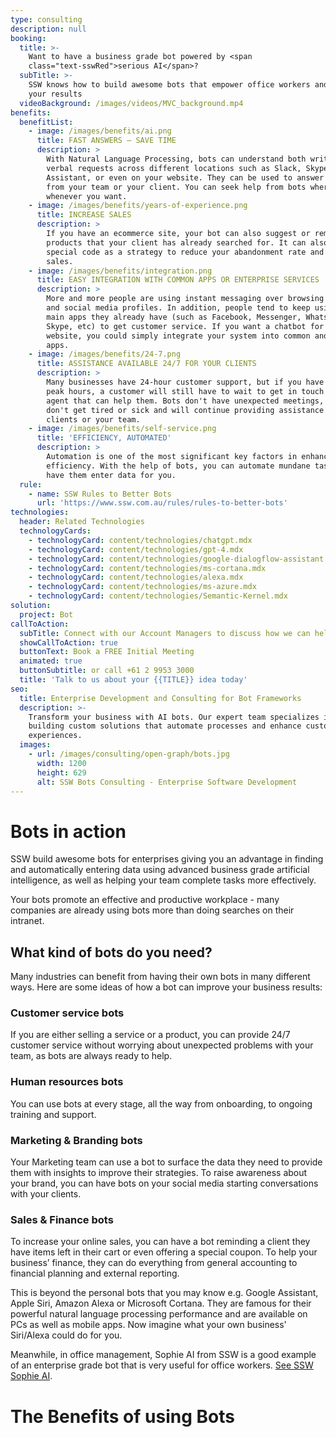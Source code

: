 ```yaml
---
type: consulting
description: null
booking:
  title: >-
    Want to have a business grade bot powered by <span
    class="text-sswRed">serious AI</span>?
  subTitle: >-
    SSW knows how to build awesome bots that empower office workers and improve
    your results
  videoBackground: /images/videos/MVC_background.mp4
benefits:
  benefitList:
    - image: /images/benefits/ai.png
      title: FAST ANSWERS – SAVE TIME
      description: >
        With Natural Language Processing, bots can understand both written and
        verbal requests across different locations such as Slack, Skype, Google
        Assistant, or even on your website. They can be used to answer questions
        from your team or your client. You can seek help from bots wherever and
        whenever you want.
    - image: /images/benefits/years-of-experience.png
      title: INCREASE SALES
      description: >
        If you have an ecommerce site, your bot can also suggest or remember
        products that your client has already searched for. It can also offer a
        special code as a strategy to reduce your abandonment rate and increase
        sales.
    - image: /images/benefits/integration.png
      title: EASY INTEGRATION WITH COMMON APPS OR ENTERPRISE SERVICES
      description: >
        More and more people are using instant messaging over browsing websites
        and social media profiles. In addition, people tend to keep using the
        main apps they already have (such as Facebook, Messenger, WhatsApp,
        Skype, etc) to get customer service. If you want a chatbot for your
        website, you could simply integrate your system into common and existing
        apps.
    - image: /images/benefits/24-7.png
      title: ASSISTANCE AVAILABLE 24/7 FOR YOUR CLIENTS
      description: >
        Many businesses have 24-hour customer support, but if you have certain
        peak hours, a customer will still have to wait to get in touch with an
        agent that can help them. Bots don't have unexpected meetings, they
        don't get tired or sick and will continue providing assistance to your
        clients or your team.
    - image: /images/benefits/self-service.png
      title: 'EFFICIENCY, AUTOMATED'
      description: >
        Automation is one of the most significant key factors in enhancing work
        efficiency. With the help of bots, you can automate mundane tasks and
        have them enter data for you.
  rule:
    - name: SSW Rules to Better Bots
      url: 'https://www.ssw.com.au/rules/rules-to-better-bots'
technologies:
  header: Related Technologies
  technologyCards:
    - technologyCard: content/technologies/chatgpt.mdx
    - technologyCard: content/technologies/gpt-4.mdx
    - technologyCard: content/technologies/google-dialogflow-assistant.mdx
    - technologyCard: content/technologies/ms-cortana.mdx
    - technologyCard: content/technologies/alexa.mdx
    - technologyCard: content/technologies/ms-azure.mdx
    - technologyCard: content/technologies/Semantic-Kernel.mdx
solution:
  project: Bot
callToAction:
  subTitle: Connect with our Account Managers to discuss how we can help.
  showCallToAction: true
  buttonText: Book a FREE Initial Meeting
  animated: true
  buttonSubtitle: or call +61 2 9953 3000
  title: 'Talk to us about your {{TITLE}} idea today'
seo:
  title: Enterprise Development and Consulting for Bot Frameworks
  description: >-
    Transform your business with AI bots. Our expert team specializes in
    building custom solutions that automate processes and enhance customer
    experiences.
  images:
    - url: /images/consulting/open-graph/bots.jpg
      width: 1200
      height: 629
      alt: SSW Bots Consulting - Enterprise Software Development
---
```


# **Bots** in action

<VideoEmbed url="https://www.youtube.com/watch?v=G_v5B_gYceM" caption="Microsoft’s Semantic Machines Showcases New Conversational AI Technology" duration="3 mins" />

SSW build awesome bots for enterprises giving you an advantage in finding and automatically entering data using advanced business grade artificial intelligence, as well as helping your team complete tasks more effectively.

Your bots promote an effective and productive workplace - many companies are already using bots more than doing searches on their intranet.

## What kind of bots do you need?

Many industries can benefit from having their own bots in many different ways. Here are some ideas of how a bot can improve your business results:

### Customer service bots

If you are either selling a service or a product, you can provide 24/7 customer service without worrying about unexpected problems with your team, as bots are always ready to help.

### Human resources bots

You can use bots at every stage, all the way from onboarding, to ongoing training and support.

### Marketing & Branding bots

Your Marketing team can use a bot to surface the data they need to provide them with insights to improve their strategies. To raise awareness about your brand, you can have bots on your social media starting conversations with your clients.

### Sales & Finance bots

To increase your online sales, you can have a bot reminding a client they have items left in their cart or even offering a special coupon. To help your business’ finance, they can do everything from general accounting to financial planning and external reporting.

This is beyond the personal bots that you may know e.g. Google Assistant, Apple Siri, Amazon Alexa or Microsoft Cortana. They are famous for their powerful natural language processing performance and are available on PCs as well as mobile apps.
Now imagine what your own business' Siri/Alexa could do for you.

<VideoEmbed url="https://www.youtube.com/watch?v=1k3JKcf35vI" caption="What are Bots? (Litware Insurance Demo)" duration="7 mins" />

Meanwhile, in office management, Sophie AI from SSW is a good example of an enterprise grade bot that is very useful for office workers. [See SSW Sophie AI](https://sswsophie.com/).

# The Benefits of using **Bots**
